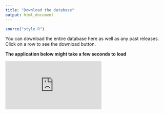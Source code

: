 ```yaml
---
title: "Download the database"
output: html_document
---
```


```r
source("style.R")
```

You can download the entire database here as well as any past releases.
Click on a row to see the download button.

**The application below might take a few seconds to load**

<iframe class = "shiny_frame" src="http://127.0.0.1:3838/shiny_apps/download" frameBorder="0">
</iframe>


